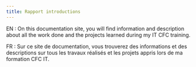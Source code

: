```yaml
---
title: Rapport introductions
---
```


EN : On this documentation site, you will find information and description about all
the work done and the projects learned during my IT CFC training.

FR : Sur ce site de documentation, vous trouverez des informations et des descriptions sur tous
les travaux réalisés et les projets appris lors de ma formation CFC IT.